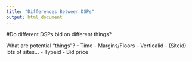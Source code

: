 ```yaml
---
title: "Differences Between DSPs"
output: html_document
---
```


#Do different DSPs bid on different things?

What are potential "things"?
- Time
- Margins/Floors
- Verticalid
- (Siteid) lots of sites...
- Typeid
- Bid price

```r

```

